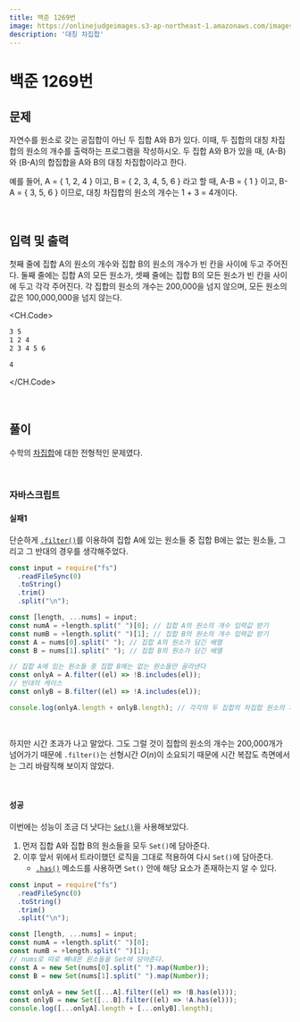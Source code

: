 ```yaml
---
title: 백준 1269번
image: https://onlinejudgeimages.s3-ap-northeast-1.amazonaws.com/images/boj-og.png
description: '대칭 차집합'
---
```



# 백준 1269번

## 문제

자연수를 원소로 갖는 공집합이 아닌 두 집합 A와 B가 있다. 이때, 두 집합의 대칭 차집합의 원소의 개수를 출력하는 프로그램을 작성하시오. 두 집합 A와 B가 있을 때, (A-B)와 (B-A)의 합집합을 A와 B의 대칭 차집합이라고 한다.

예를 들어, A = { 1, 2, 4 } 이고, B = { 2, 3, 4, 5, 6 } 라고 할 때, A-B = { 1 } 이고, B-A = { 3, 5, 6 } 이므로, 대칭 차집합의 원소의 개수는 1 + 3 = 4개이다.

<br/>

## 입력 및 출력

첫째 줄에 집합 A의 원소의 개수와 집합 B의 원소의 개수가 빈 칸을 사이에 두고 주어진다. 둘째 줄에는 집합 A의 모든 원소가, 셋째 줄에는 집합 B의 모든 원소가 빈 칸을 사이에 두고 각각 주어진다. 각 집합의 원소의 개수는 200,000을 넘지 않으며, 모든 원소의 값은 100,000,000을 넘지 않는다.

<CH.Code>

```bash input
3 5
1 2 4
2 3 4 5 6
```

```bash output
4
```

</CH.Code>

<br/>

## 풀이

수학의 <a href="https://en.wikipedia.org/wiki/Intersection_(set_theory)" target="_blank">차집합</a>에 대한 전형적인 문제였다.

<br/>

### 자바스크립트

#### 실패1

단순하게 <a href="https://developer.mozilla.org/en-US/docs/Web/JavaScript/Reference/Global_Objects/Array/filter" target="_blank"><code>.filter()</code></a>를 이용하여
집합 A에 있는 원소들 중 집합 B에는 없는 원소들, 그리고 그 반대의 경우를 생각해주었다.

```js
const input = require("fs")
  .readFileSync(0)
  .toString()
  .trim()
  .split("\n");

const [length, ...nums] = input;
const numA = +length.split(" ")[0]; // 집합 A의 원소의 개수 입력값 받기
const numB = +length.split(" ")[1]; // 집합 B의 원소의 개수 입력값 받기
const A = nums[0].split(" "); // 집합 A의 원소가 담긴 배열
const B = nums[1].split(" "); // 집합 B의 원소가 담긴 배열

// 집합 A에 있는 원소들 중 집합 B에는 없는 원소들만 골라낸다
const onlyA = A.filter((el) => !B.includes(el));
// 반대의 케이스
const onlyB = B.filter((el) => !A.includes(el));

console.log(onlyA.length + onlyB.length); // 각각의 두 집합의 차집합 원소의 개수들 더해준다.
```

<br/>

하지만 시간 초과가 나고 말았다.
그도 그럴 것이 집합의 원소의 개수는 200,000개가 넘어가기 때문에 `.filter()`는 선형시간 $O(n)$이 소요되기 때문에 시간 복잡도 측면에서는 그리 바람직해 보이지 않았다.

<br/>

#### 성공

이번에는 성능이 조금 더 낫다는 <a href="https://developer.mozilla.org/en-US/docs/Web/JavaScript/Reference/Global_Objects/Set" target="_blank"><code>Set()</code></a>을 사용해보았다.

1. 먼저 집합 A와 집합 B의 원소들을 모두 `Set()`에 담아준다.
2. 이후 앞서 위에서 트라이했던 로직을 그대로 적용하여 다시 `Set()`에 담아준다.
   - <a href="https://developer.mozilla.org/en-US/docs/Web/JavaScript/Reference/Global_Objects/Set/has" target="_blank"><code>.has()</code></a> 메소드를 사용하면 `Set()` 안에 해당 요소가 존재하는지 알 수 있다.

```js
const input = require("fs")
  .readFileSync(0)
  .toString()
  .trim()
  .split("\n");

const [length, ...nums] = input;
const numA = +length.split(" ")[0];
const numB = +length.split(" ")[1];
// nums로 따로 빼내온 원소들을 Set에 담아준다.
const A = new Set(nums[0].split(" ").map(Number));
const B = new Set(nums[1].split(" ").map(Number));

const onlyA = new Set([...A].filter((el) => !B.has(el)));
const onlyB = new Set([...B].filter((el) => !A.has(el)));
console.log([...onlyA].length + [...onlyB].length);
```
